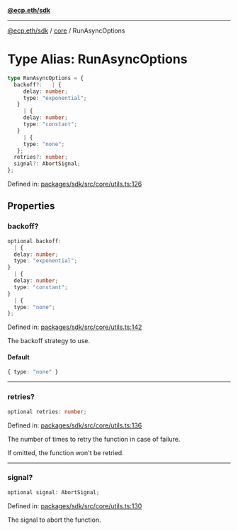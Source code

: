 [**@ecp.eth/sdk**](../../index.mdx)

***

[@ecp.eth/sdk](/sdk-reference/index.mdx) / [core](/sdk-reference/core/index.mdx) / RunAsyncOptions

# Type Alias: RunAsyncOptions

```ts
type RunAsyncOptions = {
  backoff?:   | {
     delay: number;
     type: "exponential";
   }
     | {
     delay: number;
     type: "constant";
   }
     | {
     type: "none";
   };
  retries?: number;
  signal?: AbortSignal;
};
```

Defined in: [packages/sdk/src/core/utils.ts:126](https://github.com/ecp-eth/comments-monorepo/blob/main/packages/sdk/src/core/utils.ts#L126)

## Properties

### backoff?

```ts
optional backoff: 
  | {
  delay: number;
  type: "exponential";
}
  | {
  delay: number;
  type: "constant";
}
  | {
  type: "none";
};
```

Defined in: [packages/sdk/src/core/utils.ts:142](https://github.com/ecp-eth/comments-monorepo/blob/main/packages/sdk/src/core/utils.ts#L142)

The backoff strategy to use.

#### Default

```ts
{ type: "none" }
```

***

### retries?

```ts
optional retries: number;
```

Defined in: [packages/sdk/src/core/utils.ts:136](https://github.com/ecp-eth/comments-monorepo/blob/main/packages/sdk/src/core/utils.ts#L136)

The number of times to retry the function in case of failure.

If omitted, the function won't be retried.

***

### signal?

```ts
optional signal: AbortSignal;
```

Defined in: [packages/sdk/src/core/utils.ts:130](https://github.com/ecp-eth/comments-monorepo/blob/main/packages/sdk/src/core/utils.ts#L130)

The signal to abort the function.
